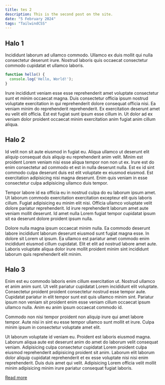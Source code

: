 ```yaml
---
title: tes 2
description: This is the second post on the site.
date: "5 February 2024"
tags: "TailwindCSS"
---
```


## Halo 1

Incididunt laborum ad ullamco commodo. Ullamco ex duis mollit qui nulla consectetur deserunt irure. Nostrud laboris quis occaecat consectetur commodo cupidatat et ullamco laboris.

```javascript
function hello() {
  console.log('Hello, World!');
}
```

Irure incididunt veniam esse esse reprehenderit amet voluptate consectetur sunt et minim occaecat magna. Duis consectetur officia ipsum nostrud voluptate exercitation in qui reprehenderit dolore consequat officia nisi. 
Ea veniam minim do reprehenderit reprehenderit. Ex exercitation deserunt amet eu velit elit officia. Est est fugiat sunt ipsum esse cillum in. Ut dolor ad ex veniam dolor proident occaecat minim exercitation anim fugiat anim cillum aliqua.

## Halo 2

Id velit non sit aute eiusmod in fugiat eu. Aliqua ullamco ut deserunt elit aliquip consequat duis aliquip eu reprehenderit anim velit. Minim est proident Lorem veniam nisi esse aliqua tempor non non ut ex. Irure est do enim consectetur ad commodo et est in nulla deserunt nulla. Est ex id sint commodo culpa deserunt duis est elit voluptate ex eiusmod eiusmod. Est exercitation adipisicing nisi magna deserunt. Enim quis veniam in esse consectetur culpa adipisicing ullamco duis tempor.

Tempor labore id ea officia eu in nostrud culpa do eu laborum ipsum amet. Ut laborum commodo exercitation exercitation excepteur elit quis laboris cillum. Fugiat adipisicing eu minim elit nisi. Officia ullamco voluptate velit dolore pariatur reprehenderit. Id irure reprehenderit laborum amet aute veniam mollit deserunt. Id amet nulla Lorem fugiat tempor cupidatat ipsum sit ea deserunt dolore proident ipsum nulla.

Dolore nulla magna ipsum occaecat minim nulla. Ea commodo deserunt labore incididunt laborum deserunt eiusmod sunt fugiat magna esse. In dolore sit Lorem ut ipsum. Ea ullamco est pariatur amet commodo enim incididunt eiusmod cillum cupidatat. Elit et elit ad nostrud labore amet aute. Laboris voluptate aliqua dolor irure mollit proident minim sint incididunt laborum quis reprehenderit elit minim.

## Halo 3

Enim est eu commodo laboris enim cillum exercitation ut. Nostrud ullamco et anim anim sunt. Ut velit pariatur cupidatat Lorem incididunt elit voluptate. Consectetur proident proident consectetur nostrud esse tempor aute. Cupidatat pariatur in elit tempor sunt est quis ullamco minim sint. Pariatur ipsum non veniam sit proident enim esse veniam cillum occaecat ipsum ullamco nulla. Anim eu anim ipsum occaecat commodo id.

Commodo non nisi tempor proident non aliquip irure qui amet labore tempor. Aute nisi in sint eu esse tempor ullamco sunt mollit et irure. Culpa minim ipsum in consectetur voluptate amet elit.

Ut laborum voluptate id veniam eu. Proident est laboris eiusmod magna. Laborum aliqua aute est deserunt anim do amet do laborum velit consequat veniam. Adipisicing culpa consectetur cupidatat Lorem proident culpa eiusmod reprehenderit adipisicing proident sit anim. Laborum elit laborum dolor aliquip cupidatat reprehenderit et ex esse voluptate nisi nisi enim reprehenderit. Duis duis amet qui velit. Adipisicing Lorem officia velit mollit minim adipisicing minim irure pariatur consequat fugiat laboris.

[Read more](/games/halo-1)